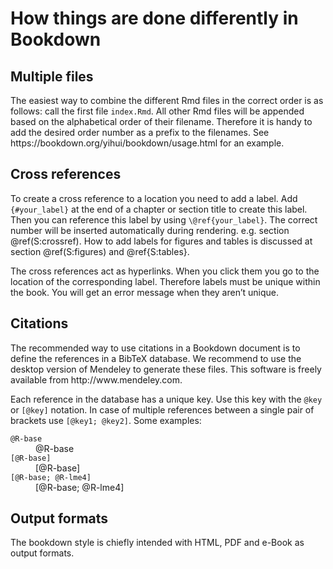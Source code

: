 # How things are done differently in Bookdown

## Multiple files

The easiest way to combine the different Rmd files in the correct order is as follows: call the first file `index.Rmd`. All other Rmd files will be appended based on the alphabetical order of their filename. Therefore it is handy to add the desired order number as a prefix to the filenames. See https://bookdown.org/yihui/bookdown/usage.html for an example.

## Cross references {#S:crossref}

To create a cross reference to a location you need to add a label. Add `{#your_label}` at the end of a chapter or section title to create this label. Then you can reference this label by using `\@ref{your_label}`. The correct number will be inserted automatically during rendering. e.g. section \@ref(S:crossref). How to add labels for figures and tables is discussed at section \@ref(S:figures) and \@ref{S:tables}.

The cross references act as hyperlinks. When you click them you go to the location of the corresponding label. Therefore labels must be unique within the book. You will get an error message when they aren't unique.

## Citations

The recommended way to use citations in a Bookdown document is to define the references in a BibTeX database. We recommend to use the desktop version of Mendeley to generate these files. This software is freely available from http://www.mendeley.com.

Each reference in the database has a unique key. Use this key with the `@key` or `[@key]` notation. In case of multiple references between a single pair of brackets use `[@key1; @key2]`. Some examples:

`@R-base`
  ~ @R-base
  
`[@R-base]`
  ~ [@R-base]
  
`[@R-base; @R-lme4]`
  ~ [@R-base; @R-lme4]
  
## Output formats

The bookdown style is chiefly intended with HTML, PDF and e-Book as output formats. 
